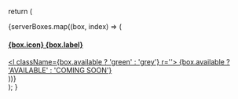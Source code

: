   return (
    <div className='row layout-boxes'>
      {serverBoxes.map((box, index) => (
        <div className='column' key={index}>
          <a href={box.link}>
            <div className='layout-boxes-item'>
              <div>
                <div className='layout-boxes-container'>
                  <h4>
                    {box.icon}
                    <span>{box.label}</span>
                  </h4>
                  <div className='layout-boxes-available'>
                    <l className={box.available ? 'green' : 'grey'} r=''>
                      {box.available ? 'AVAILABLE' : 'COMING SOON'}
                    </l>
                  </div>
                </div>
              </div>
            </div>
          </a>
        </div>
      ))}
    </div>
  );
}